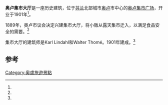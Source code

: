 {{Infobox building
| name                = 奥卢集市大厅
| native_name         = {{lang|fi|Oulun kauppahalli}}
| image               = Oulu Market Hall 20070409.JPG
| architectural_style = 哥特复兴
| location_city       = [[奥卢|奥卢]]
| location_country    = [[芬兰|芬兰]]
| coordinates         = {{coord|65|00|47|N|025|27|51|E|type:landmark_region:FI-14|display=inline,title}}
| completion_date     = 1901
| material            =  砖
| architect           = Karl Lindahl和Walter Thomé
| architecture_firm   = 
| url                 = {{URL|www.oulunliikekeskus.fi/kauppahalli}}
| references          = <ref name="Gyllenberg2007"/>
}}
'''奥卢集市大厅'''是一座历史建筑，位于[[芬兰|芬兰]]北部城市[[奥卢|奥卢]]市中心的[[奥卢集市广场|奥卢集市广场]]，开业于1901年<ref name="Gyllenberg2007"/>。

1889年，奥卢市议会决定兴建集市大厅，将小贩从露天集市迁入，以满足食品安全的需要。<ref name="Hautala1976"/>

集市大厅的建筑师是Karl Lindahl和Walter Thomé。1901年建成。<ref name="Gyllenberg2007"/>

==参考==
{{Reflist|refs=
<ref name="Gyllenberg2007">{{cite book |last=Gyllenberg |first=Petra |date=2007 |title=Tuoksuja ja tunnelmia. Kauppahallit Suomessa |pages=27-28 |trans_title= |language=fi |location=Jyväskylä |publisher=Gummerus Kirjapaino Oy |isbn=978-952-468-127-8 |accessdate= }}</ref>
<ref name="Hautala1976">{{cite book |last=Hautala |first=Kustaa  |date=1976 |title=Oulun kaupungin historia IV |pages=144-146 |trans_title= |url= |language=fi |location=Oulu |publisher=Kirjapaino Oy Kaleva |isbn=951-9327-00-2 |accessdate= }}</ref>
}}

[[Category:奥盧旅遊景點|Category:奥盧旅遊景點]]